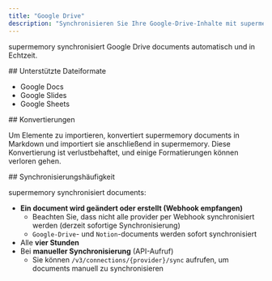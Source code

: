```yaml
---
title: "Google Drive"
description: "Synchronisieren Sie Ihre Google-Drive-Inhalte mit supermemory"
---
```


supermemory synchronisiert Google Drive documents automatisch und in Echtzeit.

<div id="supported-file-types">
  ## Unterstützte Dateiformate
</div>

- Google Docs
- Google Slides
- Google Sheets

<div id="conversions">
  ## Konvertierungen
</div>

Um Elemente zu importieren, konvertiert supermemory documents in Markdown und importiert sie anschließend in supermemory.
Diese Konvertierung ist verlustbehaftet, und einige Formatierungen können verloren gehen.

<div id="sync-frequency">
  ## Synchronisierungshäufigkeit
</div>

supermemory synchronisiert documents:

- **Ein document wird geändert oder erstellt (Webhook empfangen)**
    - Beachten Sie, dass nicht alle provider per Webhook synchronisiert werden (derzeit sofortige Synchronisierung)
    - `Google-Drive`- und `Notion`-documents werden sofort synchronisiert
- Alle **vier Stunden**
- Bei **manueller Synchronisierung** (API-Aufruf)
    - Sie können `/v3/connections/{provider}/sync` aufrufen, um documents manuell zu synchronisieren